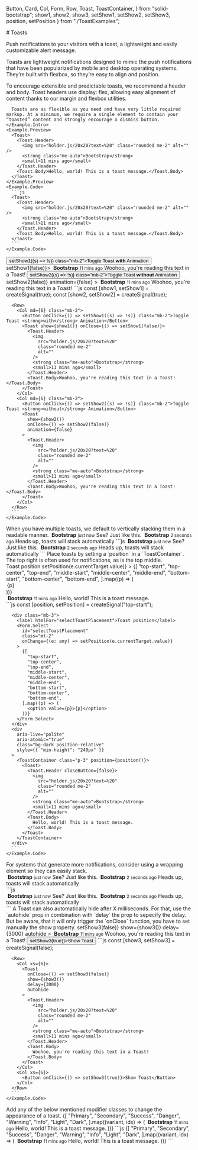   Button,
  Card,
  Col,
  Form,
  Row,
  Toast,
  ToastContainer,
} from "solid-bootstrap";
  show1,
  show2,
  show3,
  setShow1,
  setShow2,
  setShow3,
  position,
  setPosition
} from "./ToastExamples";

<HolderJSRefresh />
<GithubSource name="ToastDocs.mdx" />
# Toasts

<p class="lead">
  Push notifications to your visitors with a toast, a lightweight and
  easily customizable alert message.
</p>

Toasts are lightweight notifications designed to mimic the push notifications that have been popularized by mobile and desktop operating systems.
They’re built with flexbox, so they’re easy to align and position.

<div class="row gy-5 pt-3">

  <Example title="Basic">
    <Example.Intro>
      To encourage extensible and predictable toasts, we recommend a header and body. Toast headers use display: flex, allowing easy alignment of content thanks to our margin and flexbox utilities.

      Toasts are as flexible as you need and have very little required markup. At a minimum, we require a single element to contain your “toasted” content and strongly encourage a dismiss button.
    </Example.Intro>
    <Example.Preview>
      <Toast>
        <Toast.Header>
          <img src="holder.js/20x20?text=%20" class="rounded me-2" alt="" />
          <strong class="me-auto">Bootstrap</strong>
          <small>11 mins ago</small>
        </Toast.Header>
        <Toast.Body>Hello, world! This is a toast message.</Toast.Body>
      </Toast>
    </Example.Preview>
    <Example.Code>
      ```js
      <Toast>
        <Toast.Header>
          <img src="holder.js/20x20?text=%20" class="rounded me-2" alt="" />
          <strong class="me-auto">Bootstrap</strong>
          <small>11 mins ago</small>
        </Toast.Header>
        <Toast.Body>Hello, world! This is a toast message.</Toast.Body>
      </Toast>
      ```
    </Example.Code>
  </Example>

  <Example title="Dismissible">
    <Example.Preview>
      <Row>
        <Col md={6} class="mb-2">
          <Button onClick={() => setShow1((s) => !s)} class="mb-2">Toggle Toast <strong>with</strong> Animation</Button>
          <Toast show={show1()} onClose={() => setShow1(false)}>
            <Toast.Header>
              <img
                src="holder.js/20x20?text=%20"
                class="rounded me-2"
                alt=""
              />
              <strong class="me-auto">Bootstrap</strong>
              <small>11 mins ago</small>
            </Toast.Header>
            <Toast.Body>Woohoo, you're reading this text in a Toast!</Toast.Body>
          </Toast>
        </Col>
        <Col md={6} class="mb-2">
          <Button onClick={() => setShow2((s) => !s)} class="mb-2">Toggle Toast <strong>without</strong> Animation</Button>
          <Toast
            show={show2()}
            onClose={() => setShow2(false)}
            animation={false}
          >
            <Toast.Header>
              <img
                src="holder.js/20x20?text=%20"
                class="rounded me-2"
                alt=""
              />
              <strong class="me-auto">Bootstrap</strong>
              <small>11 mins ago</small>
            </Toast.Header>
            <Toast.Body>Woohoo, you're reading this text in a Toast!</Toast.Body>
          </Toast>
        </Col>
      </Row>
    </Example.Preview>
    <Example.Code>
      ```js
      const [show1, setShow1] = createSignal(true);
      const [show2, setShow2] = createSignal(true);

      <Row>
        <Col md={6} class="mb-2">
          <Button onClick={() => setShow1((s) => !s)} class="mb-2">Toggle Toast <strong>with</strong> Animation</Button>
          <Toast show={show1()} onClose={() => setShow1(false)}>
            <Toast.Header>
              <img
                src="holder.js/20x20?text=%20"
                class="rounded me-2"
                alt=""
              />
              <strong class="me-auto">Bootstrap</strong>
              <small>11 mins ago</small>
            </Toast.Header>
            <Toast.Body>Woohoo, you're reading this text in a Toast!</Toast.Body>
          </Toast>
        </Col>
        <Col md={6} class="mb-2">
          <Button onClick={() => setShow2((s) => !s)} class="mb-2">Toggle Toast <strong>without</strong> Animation</Button>
          <Toast
            show={show2()}
            onClose={() => setShow2(false)}
            animation={false}
          >
            <Toast.Header>
              <img
                src="holder.js/20x20?text=%20"
                class="rounded me-2"
                alt=""
              />
              <strong class="me-auto">Bootstrap</strong>
              <small>11 mins ago</small>
            </Toast.Header>
            <Toast.Body>Woohoo, you're reading this text in a Toast!</Toast.Body>
          </Toast>
        </Col>
      </Row>
      ```
    </Example.Code>
  </Example>

  <Example title="Stacking">
    <Example.Intro>
      When you have multiple toasts, we default to vertically stacking them in a readable manner.
    </Example.Intro>
    <Example.Preview>
      <ToastContainer>
        <Toast>
          <Toast.Header>
            <img src="holder.js/20x20?text=%20" class="rounded me-2" alt="" />
            <strong class="me-auto">Bootstrap</strong>
            <small class="text-muted">just now</small>
          </Toast.Header>
          <Toast.Body>See? Just like this.</Toast.Body>
        </Toast>
        <Toast>
          <Toast.Header>
            <img src="holder.js/20x20?text=%20" class="rounded me-2" alt="" />
            <strong class="me-auto">Bootstrap</strong>
            <small class="text-muted">2 seconds ago</small>
          </Toast.Header>
          <Toast.Body>Heads up, toasts will stack automatically</Toast.Body>
        </Toast>
      </ToastContainer>
    </Example.Preview>
    <Example.Code>
      ```js
      <ToastContainer>
        <Toast>
          <Toast.Header>
            <img src="holder.js/20x20?text=%20" class="rounded me-2" alt="" />
            <strong class="me-auto">Bootstrap</strong>
            <small class="text-muted">just now</small>
          </Toast.Header>
          <Toast.Body>See? Just like this.</Toast.Body>
        </Toast>
        <Toast>
          <Toast.Header>
            <img src="holder.js/20x20?text=%20" class="rounded me-2" alt="" />
            <strong class="me-auto">Bootstrap</strong>
            <small class="text-muted">2 seconds ago</small>
          </Toast.Header>
          <Toast.Body>Heads up, toasts will stack automatically</Toast.Body>
        </Toast>
      </ToastContainer>
      ```
    </Example.Code>
  </Example>

  <Example title="Placement">
    <Example.Intro>
      Place toasts by setting a `position` in a `ToastContainer`. The top right is often used for notifications, as is the top middle.
    </Example.Intro>
    <Example.Preview>
      <div class="mb-3">
        <label htmlFor="selectToastPlacement">Toast position</label>
        <Form.Select
          id="selectToastPlacement"
          class="mt-2"
          onChange={(e) => setPosition(e.currentTarget.value)}
        >
          {[
            "top-start",
            "top-center",
            "top-end",
            "middle-start",
            "middle-center",
            "middle-end",
            "bottom-start",
            "bottom-center",
            "bottom-end",
          ].map((p) => (
            <option value={p}>{p}</option>
          ))}
        </Form.Select>
      </div>
      <div
        aria-live="polite"
        aria-atomic="true"
        class="bg-dark position-relative"
        style={{ "min-height": "240px" }}
      >
        <ToastContainer class="p-3" position={position()}>
          <Toast>
            <Toast.Header closeButton={false}>
              <img
                src="holder.js/20x20?text=%20"
                class="rounded me-2"
                alt=""
              />
              <strong class="me-auto">Bootstrap</strong>
              <small>11 mins ago</small>
            </Toast.Header>
            <Toast.Body>Hello, world! This is a toast message.</Toast.Body>
          </Toast>
        </ToastContainer>
      </div>
    </Example.Preview>
    <Example.Code>
      ```js
      const [position, setPosition] = createSignal<any>("top-start");

      <div class="mb-3">
        <label htmlFor="selectToastPlacement">Toast position</label>
        <Form.Select
          id="selectToastPlacement"
          class="mt-2"
          onChange={(e: any) => setPosition(e.currentTarget.value)}
        >
          {[
            "top-start",
            "top-center",
            "top-end",
            "middle-start",
            "middle-center",
            "middle-end",
            "bottom-start",
            "bottom-center",
            "bottom-end",
          ].map((p) => (
            <option value={p}>{p}</option>
          ))}
        </Form.Select>
      </div>
      <div
        aria-live="polite"
        aria-atomic="true"
        class="bg-dark position-relative"
        style={{ "min-height": "240px" }}
      >
        <ToastContainer class="p-3" position={position()}>
          <Toast>
            <Toast.Header closeButton={false}>
              <img
                src="holder.js/20x20?text=%20"
                class="rounded me-2"
                alt=""
              />
              <strong class="me-auto">Bootstrap</strong>
              <small>11 mins ago</small>
            </Toast.Header>
            <Toast.Body>
              Hello, world! This is a toast message.
            </Toast.Body>
          </Toast>
        </ToastContainer>
      </div>
      ```
    </Example.Code>
  </Example>

  <Example>
    <Example.Intro>
      For systems that generate more notifications, consider using a wrapping element so they can easily stack.
    </Example.Intro>
    <Example.Preview>
      <div
        aria-live="polite"
        aria-atomic="true"
        class="bg-dark position-relative"
        style={{ "min-height": "240px" }}
      >
        <ToastContainer position="top-end" class="p-3">
          <Toast>
            <Toast.Header>
              <img
                src="holder.js/20x20?text=%20"
                class="rounded me-2"
                alt=""
              />
              <strong class="me-auto">Bootstrap</strong>
              <small class="text-muted">just now</small>
            </Toast.Header>
            <Toast.Body>See? Just like this.</Toast.Body>
          </Toast>
          <Toast>
            <Toast.Header>
              <img
                src="holder.js/20x20?text=%20"
                class="rounded me-2"
                alt=""
              />
              <strong class="me-auto">Bootstrap</strong>
              <small class="text-muted">2 seconds ago</small>
            </Toast.Header>
            <Toast.Body>Heads up, toasts will stack automatically</Toast.Body>
          </Toast>
        </ToastContainer>
      </div>
    </Example.Preview>
    <Example.Code>
      ```js
      <div
        aria-live="polite"
        aria-atomic="true"
        class="bg-dark position-relative"
        style={{ "min-height": "240px" }}
      >
        <ToastContainer position="top-end" class="p-3">
          <Toast>
            <Toast.Header>
              <img
                src="holder.js/20x20?text=%20"
                class="rounded me-2"
                alt=""
              />
              <strong class="me-auto">Bootstrap</strong>
              <small class="text-muted">just now</small>
            </Toast.Header>
            <Toast.Body>See? Just like this.</Toast.Body>
          </Toast>
          <Toast>
            <Toast.Header>
              <img
                src="holder.js/20x20?text=%20"
                class="rounded me-2"
                alt=""
              />
              <strong class="me-auto">Bootstrap</strong>
              <small class="text-muted">2 seconds ago</small>
            </Toast.Header>
            <Toast.Body>Heads up, toasts will stack automatically</Toast.Body>
          </Toast>
        </ToastContainer>
      </div>
      ```
    </Example.Code>
  </Example>


  <Example title="Autohide">
    <Example.Intro>
      A Toast can also automatically hide after X milliseconds. For that, use the `autohide` prop in combination with `delay` the prop to sepecify the delay. But be aware, that it will only trigger the `onClose` function, you have to set manually the show property.
    </Example.Intro>
    <Example.Preview>
      <Row>
        <Col xs={6}>
          <Toast
            onClose={() => setShow3(false)}
            show={show3()}
            delay={3000}
            autohide
          >
            <Toast.Header>
              <img
                src="holder.js/20x20?text=%20"
                class="rounded me-2"
                alt=""
              />
              <strong class="me-auto">Bootstrap</strong>
              <small>11 mins ago</small>
            </Toast.Header>
            <Toast.Body>
              Woohoo, you're reading this text in a Toast!
            </Toast.Body>
          </Toast>
        </Col>
        <Col xs={6}>
          <Button onClick={() => setShow3(true)}>Show Toast</Button>
        </Col>
      </Row>
    </Example.Preview>
    <Example.Code>
      ```js
      const [show3, setShow3] = createSignal(false);

      <Row>
        <Col xs={6}>
          <Toast
            onClose={() => setShow3(false)}
            show={show3()}
            delay={3000}
            autohide
          >
            <Toast.Header>
              <img
                src="holder.js/20x20?text=%20"
                class="rounded me-2"
                alt=""
              />
              <strong class="me-auto">Bootstrap</strong>
              <small>11 mins ago</small>
            </Toast.Header>
            <Toast.Body>
              Woohoo, you're reading this text in a Toast!
            </Toast.Body>
          </Toast>
        </Col>
        <Col xs={6}>
          <Button onClick={() => setShow3(true)}>Show Toast</Button>
        </Col>
      </Row>
      ```
    </Example.Code>
  </Example>

  <Example title="Contextual variations">
    <Example.Intro>
      Add any of the below mentioned modifier classes to change the appearance of a toast.
    </Example.Intro>
    <Example.Preview>
      {[
        "Primary",
        "Secondary",
        "Success",
        "Danger",
        "Warning",
        "Info",
        "Light",
        "Dark",
      ].map((variant, idx) => (
        <Toast class="d-inline-block m-2" bg={variant.toLowerCase()}>
          <Toast.Header>
            <img
              src="holder.js/20x20?text=%20"
              class="rounded me-2"
              alt=""
            />
            <strong class="me-auto">Bootstrap</strong>
            <small>11 mins ago</small>
          </Toast.Header>
          <Toast.Body class={variant === "Dark" ? "text-white" : ""}>
            Hello, world! This is a toast message.
          </Toast.Body>
        </Toast>
      ))}
    </Example.Preview>
    <Example.Code>
      ```js
      {[
        "Primary",
        "Secondary",
        "Success",
        "Danger",
        "Warning",
        "Info",
        "Light",
        "Dark",
      ].map((variant, idx) => (
        <Toast class="d-inline-block m-2" bg={variant.toLowerCase()}>
          <Toast.Header>
            <img
              src="holder.js/20x20?text=%20"
              class="rounded me-2"
              alt=""
            />
            <strong class="me-auto">Bootstrap</strong>
            <small>11 mins ago</small>
          </Toast.Header>
          <Toast.Body class={variant === "Dark" ? "text-white" : ""}>
            Hello, world! This is a toast message.
          </Toast.Body>
        </Toast>
      ))}
      ```
    </Example.Code>
  </Example>

  <ToastApi />
</div>
